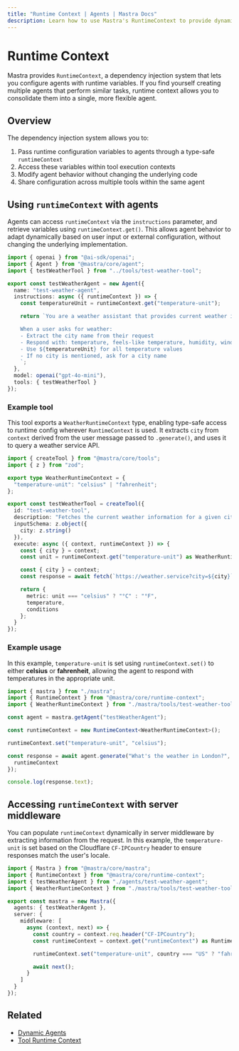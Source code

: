 ```yaml
---
title: "Runtime Context | Agents | Mastra Docs"
description: Learn how to use Mastra's RuntimeContext to provide dynamic, request-specific configuration to agents.
---
```


# Runtime Context

Mastra provides `RuntimeContext`, a dependency injection system that lets you configure agents with runtime variables. If you find yourself creating multiple agents that perform similar tasks, runtime context allows you to consolidate them into a single, more flexible agent.

## Overview

The dependency injection system allows you to:

1. Pass runtime configuration variables to agents through a type-safe `runtimeContext`
2. Access these variables within tool execution contexts
3. Modify agent behavior without changing the underlying code
4. Share configuration across multiple tools within the same agent

## Using `runtimeContext` with agents

Agents can access `runtimeContext` via the `instructions` parameter, and retrieve variables using `runtimeContext.get()`. This allows agent behavior to adapt dynamically based on user input or external configuration, without changing the underlying implementation.

```typescript {7-8,15} filename="src/mastra/agents/test-weather-agent.ts" showLineNumbers copy
import { openai } from "@ai-sdk/openai";
import { Agent } from "@mastra/core/agent";
import { testWeatherTool } from "../tools/test-weather-tool";

export const testWeatherAgent = new Agent({
  name: "test-weather-agent",
  instructions: async ({ runtimeContext }) => {
    const temperatureUnit = runtimeContext.get("temperature-unit");

    return `You are a weather assistant that provides current weather information for any city.

    When a user asks for weather:
    - Extract the city name from their request
    - Respond with: temperature, feels-like temperature, humidity, wind speed, and conditions
    - Use ${temperatureUnit} for all temperature values
    - If no city is mentioned, ask for a city name
    `;
  },
  model: openai("gpt-4o-mini"),
  tools: { testWeatherTool }
});
```

### Example tool

This tool exports a `WeatherRuntimeContext` type, enabling type-safe access to runtime config wherever `RuntimeContext` is used. It extracts `city` from `context` derived from the user message passed to `.generate()`, and uses it to query a weather service API.

```typescript {4-6, 15} filename="src/mastra/tools/test-weather-tool.ts" showLineNumbers copy
import { createTool } from "@mastra/core/tools";
import { z } from "zod";

export type WeatherRuntimeContext = {
  "temperature-unit": "celsius" | "fahrenheit";
};

export const testWeatherTool = createTool({
  id: "test-weather-tool",
  description: "Fetches the current weather information for a given city",
  inputSchema: z.object({
    city: z.string()
  }),
  execute: async ({ context, runtimeContext }) => {
    const { city } = context;
    const unit = runtimeContext.get("temperature-unit") as WeatherRuntimeContext["temperature-unit"];

    const { city } = context;
    const response = await fetch(`https://weather.service?city=${city}`);

    return {
      metric: unit === "celsius" ? "°C" : "°F",
      temperature,
      conditions
    };
  }
});
```

### Example usage

In this example, `temperature-unit` is set using `runtimeContext.set()` to either **celsius** or **fahrenheit**, allowing the agent to respond with temperatures in the appropriate unit.

```typescript {9, 12} filename="src/test-weather-agent.ts" showLineNumbers copy
import { mastra } from "./mastra";
import { RuntimeContext } from "@mastra/core/runtime-context";
import { WeatherRuntimeContext } from "./mastra/tools/test-weather-tool";

const agent = mastra.getAgent("testWeatherAgent");

const runtimeContext = new RuntimeContext<WeatherRuntimeContext>();

runtimeContext.set("temperature-unit", "celsius");

const response = await agent.generate("What's the weather in London?", {
  runtimeContext
});

console.log(response.text);
```

## Accessing `runtimeContext` with server middleware

You can populate `runtimeContext` dynamically in server middleware by extracting information from the request. In this example, the `temperature-unit` is set based on the Cloudflare `CF-IPCountry` header to ensure responses match the user's locale.

```typescript {2,4,9-18} filename="src/mastra/index.ts" showLineNumbers copy
import { Mastra } from "@mastra/core/mastra";
import { RuntimeContext } from "@mastra/core/runtime-context";
import { testWeatherAgent } from "./agents/test-weather-agent";
import { WeatherRuntimeContext } from "./mastra/tools/test-weather-tool";

export const mastra = new Mastra({
  agents: { testWeatherAgent },
  server: {
    middleware: [
      async (context, next) => {
        const country = context.req.header("CF-IPCountry");
        const runtimeContext = context.get("runtimeContext") as RuntimeContext<WeatherRuntimeContext>;

        runtimeContext.set("temperature-unit", country === "US" ? "fahrenheit" : "celsius");

        await next();
      }
    ]
  }
});
```

## Related

- [Dynamic Agents](./dynamic-agents.mdx)
- [Tool Runtime Context](../tools-mcp/runtime-context.mdx)
